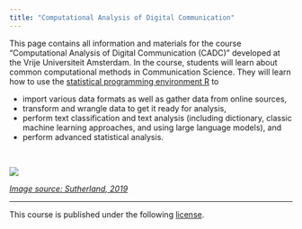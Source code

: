 ```yaml
---
title: "Computational Analysis of Digital Communication"
---
```


This page contains all information and materials for the course "Computational Analysis of Digital Communication (CADC)" developed at the Vrije Universiteit Amsterdam. In the course, students will learn about common computational methods in Communication Science. They will learn how to use the [statistical programming environment R](https://www.r-project.org/) to 

- import various data formats as well as gather data from online sources, 
- transform and wrangle data to get it ready for analysis, 
- perform text classification and text analysis (including dictionary, classic machine learning approaches, and using large language models), and
- perform advanced statistical analysis. 

<br>

![](https://socialsciences.nature.com/cdn-cgi/image/quality=90/https://images.zapnito.com/uploads/d39ae7f9b96dbb3ee350deac50fd4bfa/e0e2211b-d13c-462a-bf5b-d5998b04ba84.jpeg)

_[Image source: Sutherland, 2019](https://socialsciences.nature.com/posts/54262-computational-social-science-heralds-the-age-of-interdisciplinary-science)_

<hr>

<p style = "margin-left: auto; margin-right: 0;">
This course is published under the following [license](https://github.com/masurp/VU_CADC/blob/main/LICENSE.md). 
</p>

